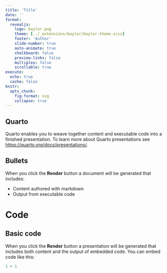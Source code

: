 ```yaml
---
title: 'Title'
date: ''
format: 
  revealjs:
    logo: baylor.png
    theme: [../_extensions/baylor/baylor-theme.scss]
    footer: 'Author'
    slide-number: true
    auto-animate: true
    chalkboard: false
    preview-links: false
    multiplex: false
    scrollable: true
execute: 
  echo: true
  cache: false
knitr:
  opts_chunk: 
    fig-format: svg
    collapse: true
---
```


## Quarto

Quarto enables you to weave together content and executable code into a finished presentation. To learn more about Quarto presentations see <https://quarto.org/docs/presentations/>.

## Bullets

When you click the **Render** button a document will be generated that includes:

-   Content authored with markdown
-   Output from executable code

# Code

## Basic code

When you click the **Render** button a presentation will be generated that includes both content and the output of embedded code. You can embed code like this:

```r
1 + 1
```
